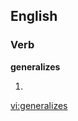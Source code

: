 
==English==

===Verb===
'''generalizes'''

# {{third-person singular of|[[generalize]]}}

[[vi:generalizes]]